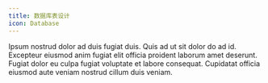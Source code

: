 ```yaml
---
title: 数据库表设计
icon: Database
---
```


Ipsum nostrud dolor ad duis fugiat duis. Quis ad ut sit dolor do ad id. Excepteur eiusmod anim fugiat elit officia proident laborum amet deserunt. Fugiat dolor eu culpa fugiat voluptate et labore consequat. Cupidatat officia eiusmod aute veniam nostrud cillum duis veniam.